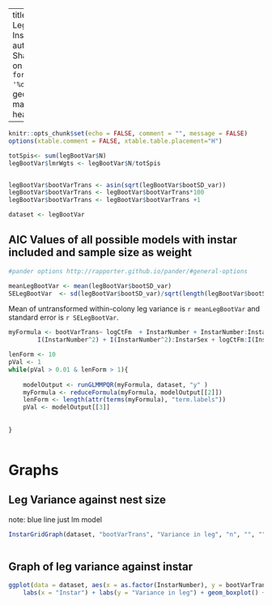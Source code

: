 

---
title: "Variance in Leg vs Nest Size Instar As Number"
author: "Ruth Sharpe"
date: "Run on `r format(Sys.time(), '%d %B, %Y')`"
geometry: margin=1cm
header-includes:
    - \usepackage{float}

---

```{r dataImport,  include = FALSE}
knitr::opts_chunk$set(echo = FALSE, comment = "", message = FALSE)
options(xtable.comment = FALSE, xtable.table.placement="H")

totSpis<- sum(legBootVar$N)
legBootVar$lmrWgts <- legBootVar$N/totSpis


legBootVar$bootVarTrans <- asin(sqrt(legBootVar$bootSD_var))
legBootVar$bootVarTrans <- legBootVar$bootVarTrans*100
legBootVar$bootVarTrans <- legBootVar$bootVarTrans +1

dataset <- legBootVar


```

AIC Values of all possible models with instar included and sample size as weight
------------------

```{r meanSD, results='asis',  echo = FALSE}
#pander options http://rapporter.github.io/pander/#general-options

meanLegBootVar <- mean(legBootVar$bootSD_var)
SELegBootVar  <- sd(legBootVar$bootSD_var)/sqrt(length(legBootVar$bootSD_var))

```

Mean of untransformed within-colony leg variance is `r meanLegBootVar` and
standard error is `r SELegBootVar`.

```{r glmmpqr, results = 'asis', echo = FALSE}

myFormula <- bootVarTrans~ logCtFm  + InstarNumber + InstarNumber:InstarSex + logCtFm:InstarNumber + logCtFm:InstarNumber:InstarSex + 
		I(InstarNumber^2) + I(InstarNumber^2):InstarSex + logCtFm:I(InstarNumber^2) + logCtFm:I(InstarNumber^2):InstarSex

lenForm <- 10
pVal <- 1
while(pVal > 0.01 & lenForm > 1){
	
	modelOutput <- runGLMMPQR(myFormula, dataset, "y" )
	myFormula <- reduceFormula(myFormula, modelOutput[[2]])
	lenForm <- length(attr(terms(myFormula), "term.labels"))
	pVal <- modelOutput[[3]]
	
	
}
	
```



Graphs
====================

Leg Variance against nest size
-----------
 
note: blue line just lm model
```{r, fig.height=8, fig.width=12, echo = FALSE}


InstarGridGraph(dataset, "bootVarTrans", "Variance in leg", "n", "", "", "y")



```

Graph of leg variance against instar
--------

```{r legVarInstar, fig.height=6, fig.width=8, echo = FALSE}
ggplot(data = dataset, aes(x = as.factor(InstarNumber), y = bootVarTrans, fill = InstarSex)) +
	labs(x = "Instar") + labs(y = "Variance in leg") + geom_boxplot() + mytheme

```
\pagebreak





